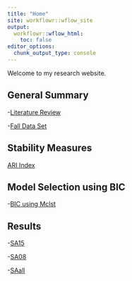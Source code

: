 ```yaml
---
title: "Home"
site: workflowr::wflow_site
output:
  workflowr::wflow_html:
    toc: false
editor_options:
  chunk_output_type: console
---
```


Welcome to my research website.

## General Summary

-[Literature Review](generalsummary.html) 

-[Fall Data Set](falldata.html)


## Stability Measures

[ARI Index](stabilitymeasures.html)

## Model Selection using BIC

-[BIC using Mclst](bic.html)

## Results

-[SA15](SA15.html)

-[SA08](SA08.html)

-[SAall](SAall.html)
